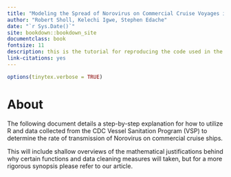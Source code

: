 ```yaml
--- 
title: "Modeling the Spread of Norovirus on Commercial Cruise Voyages in R"
author: "Robert Sholl, Kelechi Igwe, Stephen Edache"
date: "`r Sys.Date()`"
site: bookdown::bookdown_site
documentclass: book
fontsize: 11
description: this is the tutorial for reproducing the code used in the STAT764 final project by Robert Sholl, Kelechi Igwe, and Stephen Edache.
link-citations: yes
---
```


```r
options(tinytex.verbose = TRUE)
```


# About {-}

The following document details a step-by-step explanation for how to utilize R and data collected from the CDC Vessel Sanitation Program (VSP) to determine the rate of transmission of Norovirus on commercial cruise ships. 

This will include shallow overviews of the mathematical justifications behind why certain functions and data cleaning measures will taken, but for a more rigorous synopsis please refer to our article.

